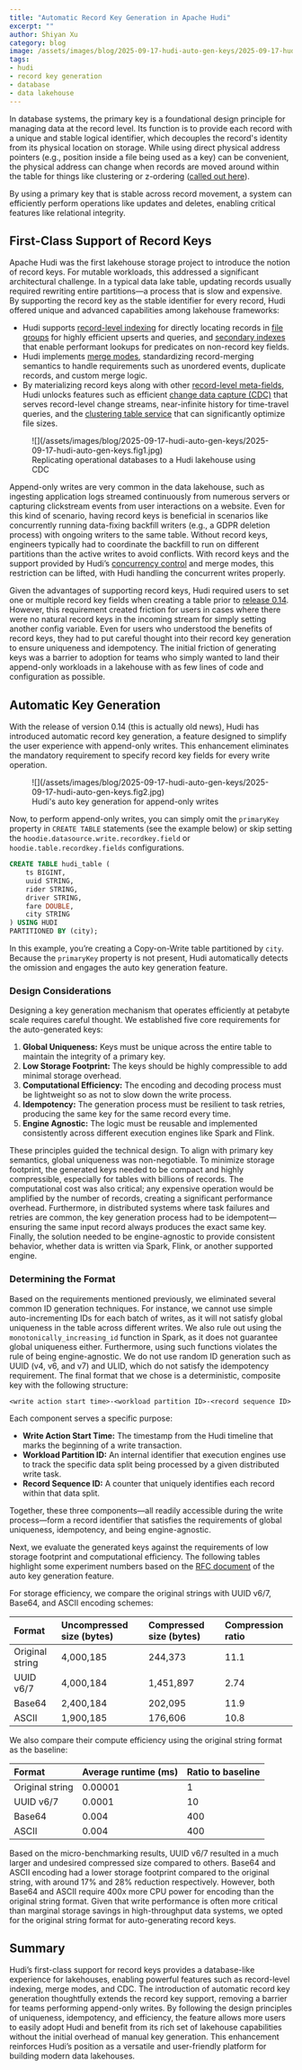 ```yaml
---
title: "Automatic Record Key Generation in Apache Hudi"
excerpt: ""
author: Shiyan Xu
category: blog
image: /assets/images/blog/2025-09-17-hudi-auto-gen-keys/2025-09-17-hudi-auto-gen-keys.fig2.jpg
tags:
- hudi
- record key generation
- database
- data lakehouse
---
```


In database systems, the primary key is a foundational design principle for managing data at the record level. Its function is to provide each record with a unique and stable logical identifier, which decouples the record's identity from its physical location on storage. While using direct physical address pointers (e.g., position inside a file being used as a key) can be convenient, the physical address can change when records are moved around within the table for things like clustering or z-ordering ([called out here](https://x.com/apachehudi/status/1641572485325017089)).

By using a primary key that is stable across record movement, a system can efficiently perform operations like updates and deletes, enabling critical features like relational integrity.

## First-Class Support of Record Keys

Apache Hudi was the first lakehouse storage project to introduce the notion of record keys. For mutable workloads, this addressed a significant architectural challenge. In a typical data lake table, updating records usually required rewriting entire partitions—a process that is slow and expensive. By supporting the record key as the stable identifier for every record, Hudi offered unique and advanced capabilities among lakehouse frameworks:

* Hudi supports [record-level indexing](https://hudi.apache.org/blog/2023/11/01/record-level-index/) for directly locating records in [file groups](https://hudi.apache.org/docs/storage_layouts) for highly efficient upserts and queries, and [secondary indexes](https://hudi.apache.org/blog/2025/04/02/secondary-index/) that enable performant lookups for predicates on non-record key fields.  
* Hudi implements [merge modes](https://hudi.apache.org/blog/2025/03/03/record-mergers-in-hudi/), standardizing record-merging semantics to handle requirements such as unordered events, duplicate records, and custom merge logic.  
* By materializing record keys along with other [record-level meta-fields](https://www.onehouse.ai/blog/hudi-metafields-demystified), Hudi unlocks features such as efficient [change data capture (CDC)](https://hudi.apache.org/blog/2024/07/30/data-lake-cdc/) that serves record-level change streams, near-infinite history for time-travel queries, and the [clustering table service](https://hudi.apache.org/docs/clustering) that can significantly optimize file sizes.

<figure>
![](/assets/images/blog/2025-09-17-hudi-auto-gen-keys/2025-09-17-hudi-auto-gen-keys.fig1.jpg)
<figcaption>Replicating operational databases to a Hudi lakehouse using CDC</figcaption>
</figure>

Append-only writes are very common in the data lakehouse, such as ingesting application logs streamed continuously from numerous servers or capturing clickstream events from user interactions on a website. Even for this kind of scenario, having record keys is beneficial in scenarios like concurrently running data-fixing backfill writers (e.g., a GDPR deletion process) with ongoing writers to the same table. Without record keys, engineers typically had to coordinate the backfill to run on different partitions than the active writes to avoid conflicts. With record keys and the support provided by Hudi’s [concurrency control](https://hudi.apache.org/docs/concurrency_control) and merge modes, this restriction can be lifted, with Hudi handling the concurrent writes properly.

Given the advantages of supporting record keys, Hudi required users to set one or multiple record key fields when creating a table prior to [release 0.14](https://hudi.apache.org/releases/release-0.14.0). However, this requirement created friction for users in cases where there were no natural record keys in the incoming stream for simply setting another config variable. Even for users who understood the benefits of record keys, they had to put careful thought into their record key generation to ensure uniqueness and idempotency. The initial friction of generating keys was a barrier to adoption for teams who simply wanted to land their append-only workloads in a lakehouse with as few lines of code and configuration as possible.

## Automatic Key Generation

With the release of version 0.14 (this is actually old news), Hudi has introduced automatic record key generation, a feature designed to simplify the user experience with append-only writes. This enhancement eliminates the mandatory requirement to specify record key fields for every write operation.

<figure>
![](/assets/images/blog/2025-09-17-hudi-auto-gen-keys/2025-09-17-hudi-auto-gen-keys.fig2.jpg)
<figcaption>Hudi's auto key generation for append-only writes</figcaption>
</figure>

Now, to perform append-only writes, you can simply omit the `primaryKey` property in `CREATE TABLE` statements (see the example below) or skip setting the `hoodie.datasource.write.recordkey.field` or `hoodie.table.recordkey.fields` configurations.

```sql
CREATE TABLE hudi_table (
    ts BIGINT,
    uuid STRING,
    rider STRING,
    driver STRING,
    fare DOUBLE,
    city STRING
) USING HUDI
PARTITIONED BY (city);
```

In this example, you’re creating a Copy-on-Write table partitioned by `city`. Because the `primaryKey` property is not present, Hudi automatically detects the omission and engages the auto key generation feature.

### Design Considerations

Designing a key generation mechanism that operates efficiently at petabyte scale requires careful thought. We established five core requirements for the auto-generated keys:

1. **Global Uniqueness:** Keys must be unique across the entire table to maintain the integrity of a primary key.  
2. **Low Storage Footprint:** The keys should be highly compressible to add minimal storage overhead.  
3. **Computational Efficiency:** The encoding and decoding process must be lightweight so as not to slow down the write process.  
4. **Idempotency:** The generation process must be resilient to task retries, producing the same key for the same record every time.  
5. **Engine Agnostic:** The logic must be reusable and implemented consistently across different execution engines like Spark and Flink.

These principles guided the technical design. To align with primary key semantics, global uniqueness was non-negotiable. To minimize storage footprint, the generated keys needed to be compact and highly compressible, especially for tables with billions of records. The computational cost was also critical; any expensive operation would be amplified by the number of records, creating a significant performance overhead. Furthermore, in distributed systems where task failures and retries are common, the key generation process had to be idempotent—ensuring the same input record always produces the exact same key. Finally, the solution needed to be engine-agnostic to provide consistent behavior, whether data is written via Spark, Flink, or another supported engine.

### Determining the Format

Based on the requirements mentioned previously, we eliminated several common ID generation techniques. For instance, we cannot use simple auto-incrementing IDs for each batch of writes, as it will not satisfy global uniqueness in the table across different writes. We also rule out using the `monotonically_increasing_id` function in Spark, as it does not guarantee global uniqueness either. Furthermore, using such functions violates the rule of being engine-agnostic. We do not use random ID generation such as UUID (v4, v6, and v7) and ULID, which do not satisfy the idempotency requirement. The final format that we chose is a deterministic, composite key with the following structure:

```text
<write action start time>-<workload partition ID>-<record sequence ID>
```

Each component serves a specific purpose:

* **Write Action Start Time:** The timestamp from the Hudi timeline that marks the beginning of a write transaction.  
* **Workload Partition ID:** An internal identifier that execution engines use to track the specific data split being processed by a given distributed write task.  
* **Record Sequence ID:** A counter that uniquely identifies each record within that data split.

Together, these three components—all readily accessible during the write process—form a record identifier that satisfies the requirements of global uniqueness, idempotency, and being engine-agnostic.

Next, we evaluate the generated keys against the requirements of low storage footprint and computational efficiency. The following tables highlight some experiment numbers based on the [RFC document](https://github.com/apache/hudi/blob/master/rfc/rfc-76/rfc-76.md) of the auto key generation feature.

For storage efficiency, we compare the original strings with UUID v6/7, Base64, and ASCII encoding schemes:

| Format | Uncompressed size (bytes) | Compressed size (bytes) | Compression ratio |
| :---- | :---- | :---- | :---- |
| Original string | 4,000,185 | 244,373 | 11.1 |
| UUID v6/7 | 4,000,184 | 1,451,897 | 2.74 |
| Base64 | 2,400,184 | 202,095 | 11.9 |
| ASCII | 1,900,185 | 176,606 | 10.8 |

We also compare their compute efficiency using the original string format as the baseline:

| Format | Average runtime (ms) | Ratio to baseline |
| :---- | :---- | :---- |
| Original string | 0.00001 | 1 |
| UUID v6/7 | 0.0001 | 10 |
| Base64 | 0.004 | 400 |
| ASCII | 0.004 | 400 |

Based on the micro-benchmarking results, UUID v6/7 resulted in a much larger and undesired compressed size compared to others. Base64 and ASCII encoding had a lower storage footprint compared to the original string, with around 17% and 28% reduction respectively. However, both Base64 and ASCII require 400x more CPU power for encoding than the original string format. Given that write performance is often more critical than marginal storage savings in high-throughput data systems, we opted for the original string format for auto-generating record keys.

## Summary

Hudi’s first-class support for record keys provides a database-like experience for lakehouses, enabling powerful features such as record-level indexing, merge modes, and CDC. The introduction of automatic record key generation thoughtfully extends the record key support, removing a barrier for teams performing append-only writes. By following the design principles of uniqueness, idempotency, and efficiency, the feature allows more users to easily adopt Hudi and benefit from its rich set of lakehouse capabilities without the initial overhead of manual key generation. This enhancement reinforces Hudi’s position as a versatile and user-friendly platform for building modern data lakehouses.
